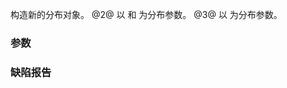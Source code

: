 {{cpp/numeric/random/cauchy_distribution/title|cauchy_distribution}}
{{cpp/numeric/random/cauchy_distribution/navbar}}
{{dcl begin}}
{{dcl|num=1|since=c++11|1=
cauchy_distribution() : cauchy_distribution(0.0) {}
}}
{{dcl|num=2|since=c++11|1=
explicit cauchy_distribution( RealType a, RealType b = 1.0 );
}}
{{dcl|num=3|since=c++11|1=
explicit cauchy_distribution( const param_type&amp; params );
}}
{{dcl end}}

构造新的分布对象。
@2@ 以 {{c|a}} 和 {{c|b}} 为分布参数。
@3@ 以 {{c|params}} 为分布参数。

===参数===
{{par begin}}
{{par|a|''a'' 分布参数（位置）}}
{{par|b|''b'' 分布参数（尺度）}}
{{par|params|分布参数集}}
{{par end}}

===缺陷报告===
{{dr list begin}}
{{dr list item|paper=P0935R0|std=C++11|before=默认构造函数曾为 explicit|after=使之为隐式}}
{{dr list end}}

{{langlinks|de|en|es|fr|it|ja|pt|ru}}